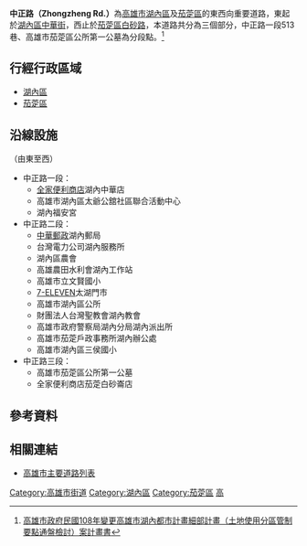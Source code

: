 {{Infobox TwRoad2
|bgcolorh=DARKGREEN
|colorh=white
|code=
|name= 中正路
|enname= Zhongzheng Rd.
|level= 高2線、[[File:TW_PHW17a.svg|23px]][[台17甲線|台17甲線]]
|length=
|sec=
|lastext=
|line=
|start= [[中華街_(湖內區)|中華街]]
|end= [[白砂路|白砂路]]
|junc= 
|img=
|cap=
|size=
|left= 
|right= 
|leftlink= 
|leftdirection= W
|rightlink= 
|rightdirection= E
|SN=
|SNtype=
|SNNum=
|SN2=
|SN2type=
|SN2Num=
|SN3=
|SN3type=
|SN3Num=
}}
'''中正路（Zhongzheng Rd.）'''為[[高雄市|高雄市]][[湖內區|湖內區]]及[[茄萣區|茄萣區]]的東西向重要道路，東起於[[湖內區|湖內區]][[中華街_(湖內區)|中華街]]，西止於[[茄萣區|茄萣區]][[白砂路|白砂路]]，本道路共分為三個部分，中正路一段513巷、高雄市茄萣區公所第一公墓為分段點。<ref>[https://urban-web.kcg.gov.tw/KDA/web_upload/KDA05/KDA0501/20190116162510-7.pdf 高雄市政府民國108年變更高雄市湖內都市計畫細部計畫（土地使用分區管制要點通盤檢討）案計畫書]</ref>
== 行經行政區域 ==
* [[湖內區|湖內區]]
* [[茄萣區|茄萣區]]
== 沿線設施 ==
（由東至西）
* 中正路一段：
** [[全家便利商店|全家便利商店]]湖內中華店
** 高雄市湖內區太爺公舘社區聯合活動中心
** 湖內福安宮
* 中正路二段：
** [[中華郵政|中華郵政]]湖內郵局
** 台灣電力公司湖內服務所
** 湖內區農會
** 高雄農田水利會湖內工作站
** 高雄市立文賢國小
** [[7-ELEVEN|7-ELEVEN]]太湖門市
** 高雄市湖內區公所
** 財團法人台灣聖教會湖內教會
** 高雄市政府警察局湖內分局湖內派出所
** 高雄市茄萣戶政事務所湖內辦公處
** 高雄市湖內區三侯國小
* 中正路三段：
** 高雄市茄萣區公所第一公墓
** 全家便利商店茄萣白砂崙店

== 參考資料 ==
{{Reflist}}
== 相關連結 ==
* [[高雄市主要道路列表|高雄市主要道路列表]]

{{高雄市重要道路}}

[[Category:高雄市街道|Category:高雄市街道]]
[[Category:湖內區|Category:湖內區]]
[[Category:茄萣區|Category:茄萣區]]
[[Category:以蔣中正命名的道路|高]]